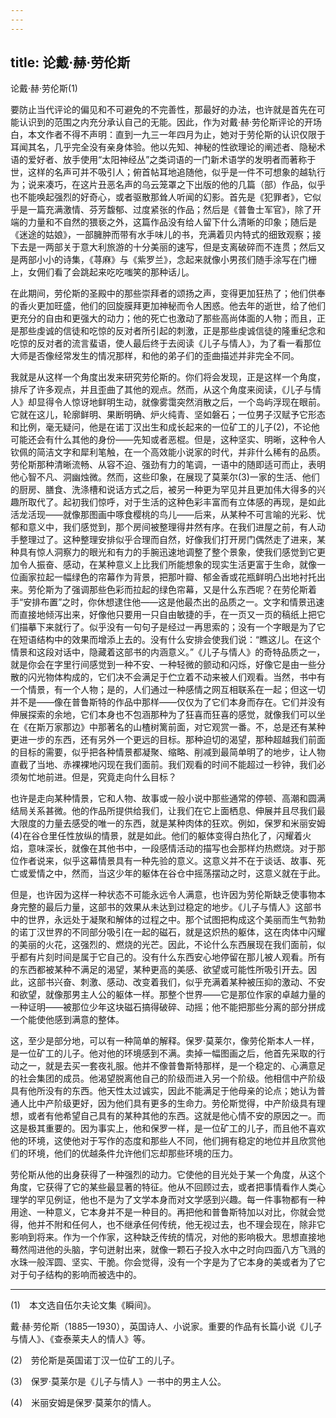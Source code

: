 ```yaml
---
---
---
```

title: 论戴·赫·劳伦斯
---



论戴·赫·劳伦斯(1)


要防止当代评论的偏见和不可避免的不完善性，那最好的办法，也许就是首先在可能认识到的范围之内充分承认自己的无能。因此，作为对戴·赫·劳伦斯评论的开场白，本文作者不得不声明：直到一九三一年四月为止，她对于劳伦斯的认识仅限于耳闻其名，几乎完全没有亲身体验。他以先知、神秘的性欲理论的阐述者、隐秘术语的爱好者、放手使用“太阳神经丛”之类词语的一门新术语学的发明者而著称于世，这样的名声可并不吸引人；俯首帖耳地追随他，似乎是一件不可想象的越轨行为；说来凑巧，在这片丑恶名声的乌云笼罩之下出版的他的几篇（部）作品，似乎也不能唤起强烈的好奇心，或者驱散那耸人听闻的幻影。首先是《犯罪者》，它似乎是一篇充满激情、芬芳馥郁、过度紧张的作品；然后是《普鲁士军官》，除了开端的力量和不自然的猥亵之外，这篇作品没有给人留下什么清晰的印象；随后是《迷途的姑娘》，一部臃肿而带有水手味儿的书，充满着贝内特式的细致观察；接下去是一两部关于意大利旅游的十分美丽的速写，但是支离破碎而不连贯；然后又是两部小小的诗集，《荨麻》与《紫罗兰》，念起来就像小男孩们随手涂写在门栅上，女佣们看了会跳起来吃吃嗤笑的那种话儿。

在此期间，劳伦斯的圣殿中的那些崇拜者的颂扬之声，变得更加狂热了；他们供奉的香火更加旺盛，他们的回旋膜拜更加神秘而令人困惑。他去年的逝世，给了他们更充分的自由和更强大的动力；他的死亡也激动了那些高尚体面的人物；而且，正是那些虔诚的信徒和吃惊的反对者所引起的刺激，正是那些虔诚信徒的隆重纪念和吃惊的反对者的流言蜚语，使人最后终于去阅读《儿子与情人》，为了看一看那位大师是否像经常发生的情况那样，和他的弟子们的歪曲描述并非完全不同。

我就是从这样一个角度出发来研究劳伦斯的。你们将会发现，正是这样一个角度，排斥了许多观点，并且歪曲了其他的观点。然而，从这个角度来阅读，《儿子与情人》却显得令人惊讶地鲜明生动，就像雾霭突然消散之后，一个岛屿浮现在眼前。它就在这儿，轮廓鲜明、果断明确、炉火纯青、坚如磐石；一位男子汉赋予它形态和比例，毫无疑问，他是在诺丁汉出生和成长起来的一位矿工的儿子(2)，不论他可能还会有什么其他的身份——先知或者恶棍。但是，这种坚实、明晰，这种令人钦佩的简洁文字和犀利笔触，在一个高效能小说家的时代，并非什么稀有的品质。劳伦斯那种清晰流畅、从容不迫、强劲有力的笔调，一语中的随即适可而止，表明他心智不凡、洞幽烛微。然而，这些印象，在展现了莫莱尔(3)一家的生活、他们的厨房、膳食、洗涤槽和说话方式之后，被另一种更为罕见并且更加伟大得多的兴趣所取代了。起初我们惊呼，对于生活的这种色彩丰富而有立体感的再现，是如此活龙活现——就像那图画中啄食樱桃的鸟儿——后来，从某种不可言喻的光彩、忧郁和意义中，我们感觉到，那个房间被整理得井然有序。在我们进屋之前，有人动手整理过了。这种整理安排似乎合理而自然，好像我们打开房门偶然走了进来，某种具有惊人洞察力的眼光和有力的手腕迅速地调整了整个景象，使我们感觉到它更加令人振奋、感动，在某种意义上比我们所能想象的现实生活更富于生命，就像一位画家拉起一幅绿色的帘幕作为背景，把那叶瓣、郁金香或花瓶鲜明凸出地衬托出来。劳伦斯为了强调那些色彩而拉起的绿色帘幕，又是什么东西呢？在劳伦斯着手“安排布置”之时，你休想逮住他——这是他最杰出的品质之一。文字和情景迅速而直接地倾泻出来，好像他只要用一只自由敏捷的手，在一页又一页的稿纸上把它们描摹下来就行了。似乎没有一句句子是经过一再思索的；没有一个字眼是为了它在短语结构中的效果而增添上去的。没有什么安排会使我们说：“瞧这儿。在这个情景和这段对话中，隐藏着这部书的内涵意义。”《儿子与情人》的奇特品质之一，就是你会在字里行间感觉到一种不安、一种轻微的颤动和闪烁，好像它是由一些分散的闪光物体构成的，它们决不会满足于伫立着不动来被人们观看。当然，书中有一个情景，有一个人物；是的，人们通过一种感情之网互相联系在一起；但这一切并不是——像在普鲁斯特的作品中那样——仅仅为了它们本身而存在。它们并没有伸展探索的余地，它们本身也不包涵那种为了狂喜而狂喜的感觉，就像我们可以坐在《在斯万家那边》中那著名的山楂树篱前面，对它观赏一番。不，总是还有某种更进一步的东西，还有另外一个更远的目标。那种迫切的渴望，那种超越我们前面的目标的需要，似乎把各种情景都凝聚、缩略、削减到最简单明了的地步，让人物直截了当地、赤裸裸地闪现在我们面前。我们观看的时间不能超过一秒钟，我们必须匆忙地前进。但是，究竟走向什么目标？

也许是走向某种情景，它和人物、故事或一般小说中那些通常的停顿、高潮和圆满结局关系甚微。他的作品所提供给我们，让我们在它上面栖息、伸展并且尽我们最大限度的力量去感受的唯一的东西，就是某种肉体的狂欢。例如，保罗和米丽安姆(4)在谷仓里任性放纵的情景，就是如此。他们的躯体变得白热化了，闪耀着火焰，意味深长，就像在其他书中，一段感情活动的描写也会那样灼热燃烧。对于那位作者说来，似乎这幕情景具有一种先验的意义。这意义并不在于谈话、故事、死亡或爱情之中，然而，当这少年的躯体在谷仓中摇荡摆动之时，这意义就在于此。

但是，也许因为这样一种状态不可能永远令人满意，也许因为劳伦斯缺乏使事物本身完整的最后力量，这部书的效果从未达到过稳定的地步。《儿子与情人》这部书中的世界，永远处于凝聚和解体的过程之中。那个试图把构成这个美丽而生气勃勃的诺丁汉世界的不同部分吸引在一起的磁石，就是这炽热的躯体，这在肉体中闪耀的美丽的火花，这强烈的、燃烧的光芒。因此，不论什么东西展现在我们面前，似乎都有片刻时间是属于它自己的。没有什么东西安心地停留在那儿被人观看。所有的东西都被某种不满足的渴望，某种更高的美感、欲望或可能性所吸引开去。因此，这部书兴奋、刺激、感动、改变着我们，似乎充满着某种被压抑的激动、不安和欲望，就像那男主人公的躯体一样。那整个世界——它是那位作家的卓越力量的一种证明——被那位少年这块磁石搞得破碎、动摇；他不能把那些分离的部分拼成一个能使他感到满意的整体。

这，至少是部分地，可以有一种简单的解释。保罗·莫莱尔，像劳伦斯本人一样，是一位矿工的儿子。他对他的环境感到不满。卖掉一幅图画之后，他首先采取的行动之一，就是去买一套夜礼服。他并不像普鲁斯特那样，是一个稳定的、心满意足的社会集团的成员。他渴望脱离他自己的阶级而进入另一个阶级。他相信中产阶级具有他所没有的东西。他天性太过诚实，因此不能满足于他母亲的论点；她认为普通人比中产阶级更好，因为他们具有更多的生命力。劳伦斯觉得，中产阶级具有理想，或者有他希望自己具有的某种其他的东西。这就是他心情不安的原因之一。而这是极其重要的。因为事实上，他和保罗一样，是一位矿工的儿子，而且他不喜欢他的环境，这使他对于写作的态度和那些人不同，他们拥有稳定的地位并且欣赏他们的环境，他们的优越条件允许他们忘却那些环境的压力。

劳伦斯从他的出身获得了一种强烈的动力。它使他的目光处于某一个角度，从这个角度，它获得了它的某些最显著的特征。他从不回顾过去，或者把事情看作人类心理学的罕见例证，他也不是为了文学本身而对文学感到兴趣。每一件事物都有一种用途、一种意义，它本身并不是一种目的。再把他和普鲁斯特加以对比，你就会觉得，他并不附和任何人，也不继承任何传统，他无视过去，也不理会现在，除非它影响到将来。作为一个作家，这种缺乏传统的情况，对他的影响极大。思想直接地蓦然闯进他的头脑，字句迸射出来，就像一颗石子投入水中之时向四面八方飞溅的水珠一般浑圆、坚实、干脆。你会觉得，没有一个字是为了它本身的美或者为了它对于句子结构的影响而被选中的。



* * *



(1)　本文选自伍尔夫论文集《瞬间》。

戴·赫·劳伦斯（1885—1930），英国诗人、小说家。重要的作品有长篇小说《儿子与情人》、《查泰莱夫人的情人》等。

(2)　劳伦斯是英国诺丁汉一位矿工的儿子。

(3)　保罗·莫莱尔是《儿子与情人》一书中的男主人公。

(4)　米丽安姆是保罗·莫莱尔的情人。